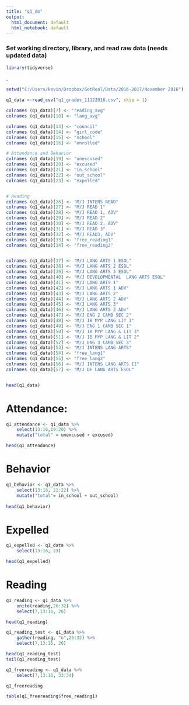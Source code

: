 ```yaml
---
title: "q1_dm"
output:
  html_document: default
  html_notebook: default
---
```


### Set working directory, library, and read raw data (needs updated data)


```r
library(tidyverse)

```
.
```r
setwd("C:/Users/kevin/Dropbox/GetReal/Data/2016-2017/November 2016")

q1_data <-read_csv("q1_grades_11122016.csv", skip = 1)

```

```r

colnames (q1_data)[7] <- "reading_avg"
colnames (q1_data)[10] <- "lang_avg"

colnames (q1_data)[13] <- "council"
colnames (q1_data)[14] <- "girl_code"
colnames (q1_data)[15] <- "school"
colnames (q1_data)[16] <- "enrolled"

# Attendance and Behavior
colnames (q1_data)[19] <- "unexcused"
colnames (q1_data)[20] <- "excused"
colnames (q1_data)[21] <- "in_school"
colnames (q1_data)[22] <- "out_school"
colnames (q1_data)[23] <- "expelled"


# Reading 
colnames (q1_data)[26] <- "M/J INTENS READ"
colnames (q1_data)[27] <- "M/J READ 1"
colnames (q1_data)[28] <- "M/J READ 1, ADV"
colnames (q1_data)[29] <- "M/J READ 2"
colnames (q1_data)[30] <- "M/J READ 2, ADV"
colnames (q1_data)[31] <- "M/J READ 3"
colnames (q1_data)[32] <- "M/J READ3, ADV"
colnames (q1_data)[33] <- "free_reading1"
colnames (q1_data)[34] <- "free_reading2"


colnames (q1_data)[37] <- "M/J LANG ARTS 1 ESOL"
colnames (q1_data)[38] <- "M/J LANG ARTS 2 ESOL"
colnames (q1_data)[39] <- "M/J LANG ARTS 3 ESOL"
colnames (q1_data)[40] <- "M/J DEVELOPMENTAL  LANG ARTS ESOL"
colnames (q1_data)[41] <- "M/J LANG ARTS 1"
colnames (q1_data)[42] <- "M/J LANG ARTS 1 ADV"
colnames (q1_data)[43] <- "M/J LANG ARTS 2"
colnames (q1_data)[44] <- "M/J LANG ARTS 2 ADV"
colnames (q1_data)[45] <- "M/J LANG ARTS 3"
colnames (q1_data)[46] <- "M/J LANG ARTS 3 ADv"
colnames (q1_data)[47] <- "M/J ENG 2 CAMB SEC 2"
colnames (q1_data)[48] <- "M/J IB MYP LANG LIT 1"
colnames (q1_data)[49] <- "M/J ENG 1 CAMB SEC 1"
colnames (q1_data)[50] <- "M/J IB MYP LANG & LIT 3"
colnames (q1_data)[51] <- "M/J IB MYP LANG & LIT 2"
colnames (q1_data)[52] <- "M/J ENG 3 CAMB SEC 3"
colnames (q1_data)[53] <- "M/J INTENS LANG ARTS"
colnames (q1_data)[54] <- "free_lang1"
colnames (q1_data)[55] <- "free_lang2"
colnames (q1_data)[56] <- "M/J INTENS LANG ARTS II"
colnames (q1_data)[57] <- "M/J DE LANG ARTS ESOL"


head(q1_data)

```

# Attendance: 

```r
q1_attendance <- q1_data %>%
    select(13:16,19:20) %>%
    mutate("total" = unexcused + excused)

head(q1_attendance)

```



# Behavior

```r
q1_behavior <- q1_data %>%
    select(13:16, 21:22) %>%
    mutate("total"= in_school + out_school)
    
head(q1_behavior)
```

# Expelled

```r
q1_expelled <- q1_data %>%
    select(13:16, 23)

head(q1_expelled)
```



# Reading

```r
q1_reading <- q1_data %>%
    unite(reading,26:32) %>%
    select(7,13:16, 26)

head(q1_reading)
```

```r
q1_reading_test <- q1_data %>%
    gather(reading, "n",26:32) %>%
    select(7,13:16, 26)

head(q1_reading_test)
tail(q1_reading_test)
```



```r
q1_freereading <- q1_data %>%
    select(7,13:16, 33:34)

q1_freereading

table(q1_freereading$free_reading1)


```

